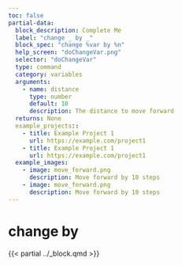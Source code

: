 ```yaml
---
toc: false
partial-data:
  block_description: Complete Me
  label: "change _ by _"
  block_spec: "change %var by %n"
  help_screen: "doChangeVar.png"
  selector: "doChangeVar"
  type: command
  category: variables
  arguments:
    - name: distance
      type: number
      default: 10
      description: The distance to move forward
  returns: None
  example_projects::
    - title: Example Project 1
      url: https://example.com/project1
    - title: Example Project 1
      url: https://example.com/project1
  example_images:
    - image: move_forward.png
      description: Move forward by 10 steps
    - image: move_forward.png
      description: Move forward by 10 steps
---
```


# change  by {.unnumbered}

{{< partial ../_block.qmd >}}
